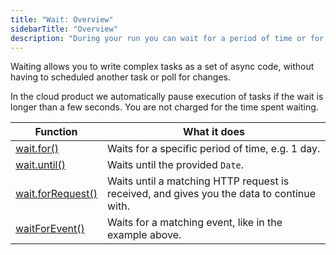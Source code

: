 ```yaml
---
title: "Wait: Overview"
sidebarTitle: "Overview"
description: "During your run you can wait for a period of time or for something to happen."
---
```


Waiting allows you to write complex tasks as a set of async code, without having to scheduled another task or poll for changes.

<Note>
  In the cloud product we automatically pause execution of tasks if the wait is longer than a few
  seconds. You are not charged for the time spent waiting.
</Note>

| Function                                  | What it does                                                                              |
| ----------------------------------------- | ----------------------------------------------------------------------------------------- |
| [wait.for()](/v3/wait-for)                | Waits for a specific period of time, e.g. 1 day.                                          |
| [wait.until()](/v3/wait-until)            | Waits until the provided `Date`.                                                          |
| [wait.forRequest()](/v3/wait-for-request) | Waits until a matching HTTP request is received, and gives you the data to continue with. |
| [waitForEvent()](/v3/wait-for-event)      | Waits for a matching event, like in the example above.                                    |
